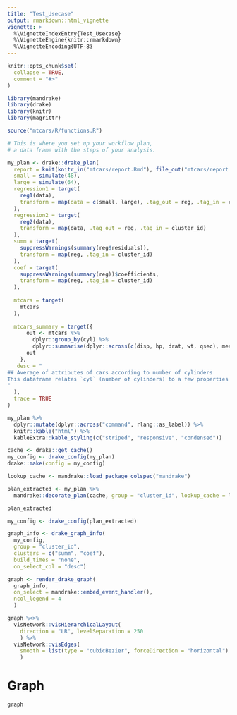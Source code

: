 ```yaml
---
title: "Test_Usecase"
output: rmarkdown::html_vignette
vignette: >
  %\VignetteIndexEntry{Test_Usecase}
  %\VignetteEngine{knitr::rmarkdown}
  %\VignetteEncoding{UTF-8}
---
```


```r
knitr::opts_chunk$set(
  collapse = TRUE,
  comment = "#>"
)
```

```r
library(mandrake)
library(drake)
library(knitr)
library(magrittr)

source("mtcars/R/functions.R")
```


```r
# This is where you set up your workflow plan,
# a data frame with the steps of your analysis.

my_plan <- drake::drake_plan(
  report = knit(knitr_in("mtcars/report.Rmd"), file_out("mtcars/report.md"), quiet = TRUE),
  small = simulate(48),
  large = simulate(64),
  regression1 = target(
    reg1(data),
    transform = map(data = c(small, large), .tag_out = reg, .tag_in = cluster_id)
  ),
  regression2 = target(
    reg2(data),
    transform = map(data, .tag_out = reg, .tag_in = cluster_id)
  ),
  summ = target(
    suppressWarnings(summary(reg$residuals)),
    transform = map(reg, .tag_in = cluster_id)
  ),
  coef = target(
    suppressWarnings(summary(reg))$coefficients,
    transform = map(reg, .tag_in = cluster_id)
  ),
  
  mtcars = target(
    mtcars
  ),
  
  mtcars_summary = target({
      out <- mtcars %>%
        dplyr::group_by(cyl) %>%
        dplyr::summarise(dplyr::across(c(disp, hp, drat, wt, qsec), mean))
      out    
    },
   desc = "
## Average of attributes of cars according to number of cylinders 
This dataframe relates `cyl` (number of cylinders) to a few properties of mtcars
"
  ),
  trace = TRUE
)
```

```r
my_plan %>% 
  dplyr::mutate(dplyr::across("command", rlang::as_label)) %>%
  knitr::kable("html") %>%
  kableExtra::kable_styling(c("striped", "responsive", "condensed"))
```

```r
cache <- drake::get_cache()
my_config <- drake_config(my_plan)
drake::make(config = my_config)

```

```r
lookup_cache <- mandrake::load_package_colspec("mandrake")
```

```r
plan_extracted <- my_plan %>%
  mandrake::decorate_plan(cache, group = "cluster_id", lookup_cache = lookup_cache)
```

```r
plan_extracted
```

```r
my_config <- drake_config(plan_extracted)
```

```r
graph_info <- drake_graph_info(
  my_config, 
  group = "cluster_id", 
  clusters = c("summ", "coef"), 
  build_times = "none",
  on_select_col = "desc")

graph <- render_drake_graph(
  graph_info, 
  on_select = mandrake::embed_event_handler(),
  ncol_legend = 4
  ) 
```
```r
graph %<>%
  visNetwork::visHierarchicalLayout(
    direction = "LR", levelSeparation = 250
    ) %>%
  visNetwork::visEdges(
    smooth = list(type = "cubicBezier", forceDirection = "horizontal")
    )
```

# Graph
```r
graph
```
